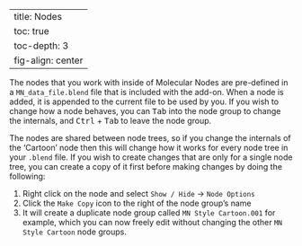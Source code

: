 
---
title: Nodes
toc: true
toc-depth: 3
fig-align: center
---

The nodes that you work with inside of Molecular Nodes are pre-defined in a 
`MN_data_file.blend` file that is included with the add-on. When a node is added, 
it is appended to the current file to be used by you. If you wish to change how a node
behaves, you can <kbd>Tab</kbd> into the node group to change the internals, and 
<kbd>Ctrl</kbd> + <kbd>Tab</kbd> to leave the node group.

The nodes are shared between node trees, so if you change the internals of the 'Cartoon'
node then this will change how it works for every node tree in your `.blend` file. If
you wish to create changes that are only for a single node tree, you can create a copy 
of it first before making changes by doing the following:

 1. Right click on the node and select `Show / Hide` -> `Node Options`
 2. Click the `Make Copy` icon to the right of the node group's name
 3. It will create a duplicate node group called `MN Style Cartoon.001` for example, 
 which you can now freely edit without changing the other `MN Style Cartoon` node 
 groups.

